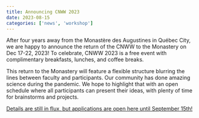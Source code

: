 ```yaml
---
title: Announcing CNWW 2023
date: 2023-08-15
categories: ['news', 'workshop']
---
```


After four years away from the Monastère des Augustines in Québec City, we are happy to announce the return of the CNWW to the Monastery on Dec 17-22, 2023! To celebrate, CNWW 2023 is a free event with complimentary breakfasts, lunches, and coffee breaks.

This return to the Monastery will feature a flexible structure blurring the lines between faculty and participants.  Our community has done amazing science during the pandemic. We hope to highlight that with an open schedule where all participants can present their ideas, with plenty of time for brainstorms and projects.

[Details are still in flux, but applications are open here until September 15th!](https://docs.google.com/forms/d/e/1FAIpQLSeE5dSB90rMuRWhYyaQStfUB6ENoIK-q8PlLU4ShIu18AQKfw/viewform)
